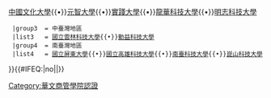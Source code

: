 {{Navbox
  |title      = [[華文商管學院認證|<span style="color:#FFCC00;">華文商管學院認證</span>]]（ACCSB認證大專院校名單）
  |image      =
  |titlestyle = color: #FFFFFF; background-color: #003399
  |groupstyle = color: #003399; background-color: #FFFFFF
  |name       = 華文商管學院認證
  |group1  = 北臺灣地區
  |list1   = [[國立政治大學商學院|國立政治大學]]{{•}}[[中國文化大學]]{{•}}[[元智大學]]{{•}}[[實踐大學]]{{•}}[[龍華科技大學]]{{•}}[[明志科技大學]]
  |group3  = 中臺灣地區
  |list3   = [[國立雲林科技大學]]{{•}}[[勤益科技大學]]
  |group4  = 南臺灣地區
  |list4   = [[國立屏東大學]]{{•}}[[國立高雄科技大學]]{{•}}[[南臺科技大學]]{{•}}[[崑山科技大學]]
}}<includeonly>{{#IFEQ:{{{cat}}}|no||[[Category:華文商管學院認證]]}}</includeonly><noinclude>{{Documentation}}</noinclude>